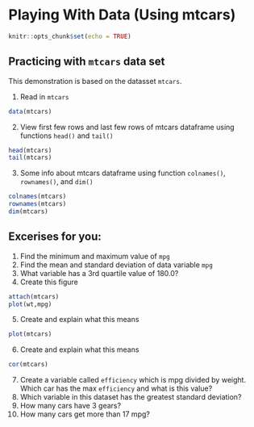 # Playing With Data (Using mtcars)

```r
knitr::opts_chunk$set(echo = TRUE)
```


## Practicing with `mtcars` data set

This demonstration is based on the datasset `mtcars`.

1. Read in `mtcars`
```r
data(mtcars)
```


2. View first few rows and last few rows of mtcars dataframe using functions `head()` and `tail()`
```r
head(mtcars)
tail(mtcars)
```



3. Some info about mtcars dataframe using function `colnames()`, `rownames()`, and `dim()`
```r
colnames(mtcars)
rownames(mtcars)
dim(mtcars)
```

## Excerises for you:

1. Find the minimum and maximum value of `mpg` 
2. Find the mean and standard deviation of data variable `mpg` 
3. What variable has a 3rd quartile value of 180.0? 
4. Create this figure

```r
attach(mtcars)
plot(wt,mpg)
```

5. Create and explain what this means

```r
plot(mtcars)
```

6. Create and explain what this means

```r
cor(mtcars)
```

7. Create a variable called `efficiency` which is mpg divided by weight.  Which car has the max `efficiency` and what is this value?
8. Which variable in this dataset has the greatest standard deviation?
9. How many cars have 3 gears?
10. How many cars get more than 17 mpg?

